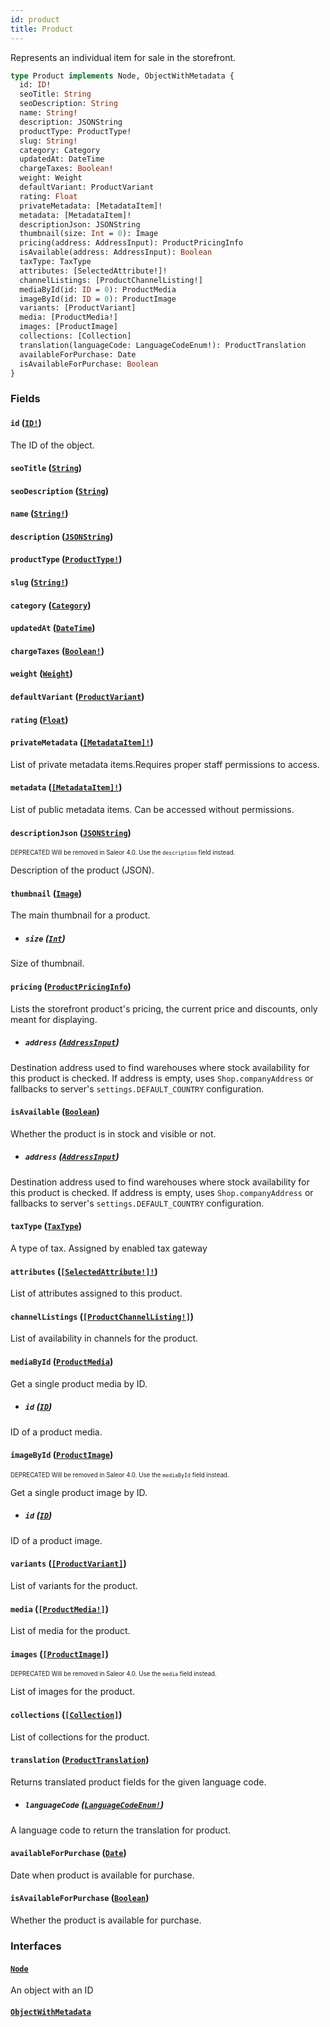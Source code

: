 ```yaml
---
id: product
title: Product
---
```


Represents an individual item for sale in the storefront.

```graphql
type Product implements Node, ObjectWithMetadata {
  id: ID!
  seoTitle: String
  seoDescription: String
  name: String!
  description: JSONString
  productType: ProductType!
  slug: String!
  category: Category
  updatedAt: DateTime
  chargeTaxes: Boolean!
  weight: Weight
  defaultVariant: ProductVariant
  rating: Float
  privateMetadata: [MetadataItem]!
  metadata: [MetadataItem]!
  descriptionJson: JSONString
  thumbnail(size: Int = 0): Image
  pricing(address: AddressInput): ProductPricingInfo
  isAvailable(address: AddressInput): Boolean
  taxType: TaxType
  attributes: [SelectedAttribute!]!
  channelListings: [ProductChannelListing!]
  mediaById(id: ID = 0): ProductMedia
  imageById(id: ID = 0): ProductImage
  variants: [ProductVariant]
  media: [ProductMedia!]
  images: [ProductImage]
  collections: [Collection]
  translation(languageCode: LanguageCodeEnum!): ProductTranslation
  availableForPurchase: Date
  isAvailableForPurchase: Boolean
}
```

### Fields

#### `id` ([`ID!`](/developer/api-reference/scalars/id.mdx))

The ID of the object.

#### `seoTitle` ([`String`](/developer/api-reference/scalars/string.mdx))

#### `seoDescription` ([`String`](/developer/api-reference/scalars/string.mdx))

#### `name` ([`String!`](/developer/api-reference/scalars/string.mdx))

#### `description` ([`JSONString`](/developer/api-reference/scalars/json-string.mdx))

#### `productType` ([`ProductType!`](/developer/api-reference/objects/product-type.mdx))

#### `slug` ([`String!`](/developer/api-reference/scalars/string.mdx))

#### `category` ([`Category`](/developer/api-reference/objects/category.mdx))

#### `updatedAt` ([`DateTime`](/developer/api-reference/scalars/date-time.mdx))

#### `chargeTaxes` ([`Boolean!`](/developer/api-reference/scalars/boolean.mdx))

#### `weight` ([`Weight`](/developer/api-reference/objects/weight.mdx))

#### `defaultVariant` ([`ProductVariant`](/developer/api-reference/objects/product-variant.mdx))

#### `rating` ([`Float`](/developer/api-reference/scalars/float.mdx))

#### `privateMetadata` ([`[MetadataItem]!`](/developer/api-reference/objects/metadata-item.mdx))

List of private metadata items.Requires proper staff permissions to access.

#### `metadata` ([`[MetadataItem]!`](/developer/api-reference/objects/metadata-item.mdx))

List of public metadata items. Can be accessed without permissions.

#### `descriptionJson` ([`JSONString`](/developer/api-reference/scalars/json-string.mdx))

<sub><sup><span className="deprecatedTag">DEPRECATED</span> Will be removed in Saleor 4.0. Use the `description` field instead.</sup></sub>

Description of the product (JSON).

#### `thumbnail` ([`Image`](/developer/api-reference/objects/image.mdx))

The main thumbnail for a product.

- ##### `size` ([`Int`](/developer/api-reference/scalars/int.mdx))

Size of thumbnail.

#### `pricing` ([`ProductPricingInfo`](/developer/api-reference/objects/product-pricing-info.mdx))

Lists the storefront product's pricing, the current price and discounts, only meant for displaying.

- ##### `address` ([`AddressInput`](/developer/api-reference/inputs/address-input.mdx))

Destination address used to find warehouses where stock availability for this product is checked. If address is empty, uses `Shop.companyAddress` or fallbacks to server's `settings.DEFAULT_COUNTRY` configuration.

#### `isAvailable` ([`Boolean`](/developer/api-reference/scalars/boolean.mdx))

Whether the product is in stock and visible or not.

- ##### `address` ([`AddressInput`](/developer/api-reference/inputs/address-input.mdx))

Destination address used to find warehouses where stock availability for this product is checked. If address is empty, uses `Shop.companyAddress` or fallbacks to server's `settings.DEFAULT_COUNTRY` configuration.

#### `taxType` ([`TaxType`](/developer/api-reference/objects/tax-type.mdx))

A type of tax. Assigned by enabled tax gateway

#### `attributes` ([`[SelectedAttribute!]!`](/developer/api-reference/objects/selected-attribute.mdx))

List of attributes assigned to this product.

#### `channelListings` ([`[ProductChannelListing!]`](/developer/api-reference/objects/product-channel-listing.mdx))

List of availability in channels for the product.

#### `mediaById` ([`ProductMedia`](/developer/api-reference/objects/product-media.mdx))

Get a single product media by ID.

- ##### `id` ([`ID`](/developer/api-reference/scalars/id.mdx))

ID of a product media.

#### `imageById` ([`ProductImage`](/developer/api-reference/objects/product-image.mdx))

<sub><sup><span className="deprecatedTag">DEPRECATED</span> Will be removed in Saleor 4.0. Use the `mediaById` field instead.</sup></sub>

Get a single product image by ID.

- ##### `id` ([`ID`](/developer/api-reference/scalars/id.mdx))

ID of a product image.

#### `variants` ([`[ProductVariant]`](/developer/api-reference/objects/product-variant.mdx))

List of variants for the product.

#### `media` ([`[ProductMedia!]`](/developer/api-reference/objects/product-media.mdx))

List of media for the product.

#### `images` ([`[ProductImage]`](/developer/api-reference/objects/product-image.mdx))

<sub><sup><span className="deprecatedTag">DEPRECATED</span> Will be removed in Saleor 4.0. Use the `media` field instead.</sup></sub>

List of images for the product.

#### `collections` ([`[Collection]`](/developer/api-reference/objects/collection.mdx))

List of collections for the product.

#### `translation` ([`ProductTranslation`](/developer/api-reference/objects/product-translation.mdx))

Returns translated product fields for the given language code.

- ##### `languageCode` ([`LanguageCodeEnum!`](/developer/api-reference/enums/language-code-enum.mdx))

A language code to return the translation for product.

#### `availableForPurchase` ([`Date`](/developer/api-reference/scalars/date.mdx))

Date when product is available for purchase.

#### `isAvailableForPurchase` ([`Boolean`](/developer/api-reference/scalars/boolean.mdx))

Whether the product is available for purchase.

### Interfaces

#### [`Node`](/developer/api-reference/interfaces/node.mdx)

An object with an ID

#### [`ObjectWithMetadata`](/developer/api-reference/interfaces/object-with-metadata.mdx)
